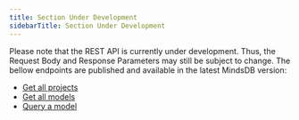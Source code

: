 ```yaml
---
title: Section Under Development
sidebarTitle: Section Under Development
---
```


<Warning>
Please note that the REST API is currently under development. Thus, the Request Body and Response Parameters may still be subject to change.
</Warning>

<Tip>
The bellow endpoints are published and available in the latest MindsDB version:

* [Get all projects](/rest/projects/get-projects)
* [Get all models](/rest/models/list-models)
* [Query a model](/rest/models/query-model)
</Tip>